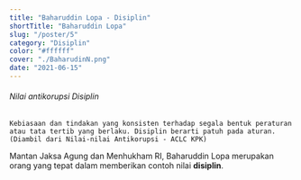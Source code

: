 ```yaml
---
title: "Baharuddin Lopa - Disiplin"
shortTitle: "Baharuddin Lopa"
slug: "/poster/5"
category: "Disiplin"
color: "#ffffff"
cover: "./BaharudinN.png"
date: "2021-06-15"
---
```

###### Nilai antikorupsi Disiplin
    Kebiasaan dan tindakan yang konsisten terhadap segala bentuk peraturan atau tata tertib yang berlaku. Disiplin berarti patuh pada aturan. (Diambil dari Nilai-nilai Antikorupsi - ACLC KPK)

Mantan Jaksa Agung dan Menhukham RI, Baharuddin Lopa merupakan orang yang tepat dalam memberikan contoh nilai **disiplin**.
